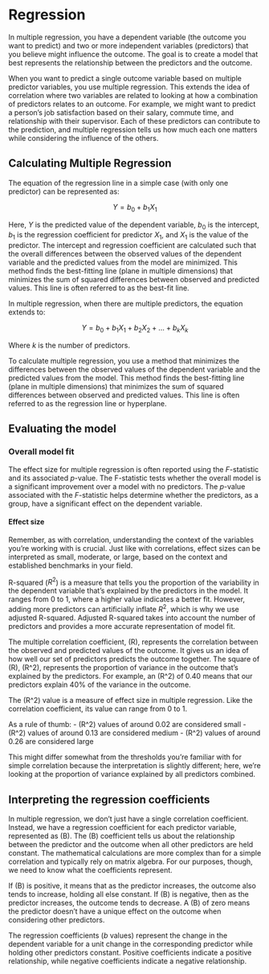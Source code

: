 <style>
  #quarto-header > nav > div > nav > ol > li:nth-child(2) > a > span.chapter-number::before     {
    content: unset;
  }
  #title-block-header > nav > ol > li:nth-child(2) > a > span.chapter-number::before {
    content: unset;
  }
</style>

# Regression

In multiple regression, you have a dependent variable (the outcome you want to predict) and two or more independent variables (predictors) that you believe might influence the outcome. The goal is to create a model that best represents the relationship between the predictors and the outcome.

When you want to predict a single outcome variable based on multiple predictor variables, you use multiple regression. This extends the idea of correlation where two variables are related to looking at how a combination of predictors relates to an outcome. For example, we might want to predict a person's job satisfaction based on their salary, commute time, and relationship with their supervisor. Each of these predictors can contribute to the prediction, and multiple regression tells us how much each one matters while considering the influence of the others.


## Calculating Multiple Regression


The equation of the regression line in a simple case (with only one predictor) can be represented as:

$$
Y = b_0 + b_1X_1
$$

Here, $Y$ is the predicted value of the dependent variable, $b_0$ is the intercept, $b_1$ is the regression coefficient for predictor $X_1$, and $X_1$ is the value of the predictor. The intercept and regression coefficient are calculated such that the overall differences between the observed values of the dependent variable and the predicted values from the model are minimized. This method finds the best-fitting line (plane in multiple dimensions) that minimizes the sum of squared differences between observed and predicted values. This line is often referred to as the best-fit line.

In multiple regression, when there are multiple predictors, the equation extends to:

$$
Y = b_0 + b_1X_1 + b_2X_2 + \ldots + b_kX_k
$$

Where $k$ is the number of predictors.

To calculate multiple regression, you use a method that minimizes the differences between the observed values of the dependent variable and the predicted values from the model. This method finds the best-fitting line (plane in multiple dimensions) that minimizes the sum of squared differences between observed and predicted values. This line is often referred to as the regression line or hyperplane.



## Evaluating the model

### Overall model fit

The effect size for multiple regression is often reported using the $F$-statistic and its associated $p$-value. The F-statistic tests whether the overall model is a significant improvement over a model with no predictors. The $p$-value associated with the $F$-statistic helps determine whether the predictors, as a group, have a significant effect on the dependent variable.

#### Effect size

Remember, as with correlation, understanding the context of the variables you're working with is crucial. Just like with correlations, effect sizes can be interpreted as small, moderate, or large, based on the context and established benchmarks in your field.

R-squared ($R^2$) is a measure that tells you the proportion of the variability in the dependent variable that's explained by the predictors in the model. It ranges from 0 to 1, where a higher value indicates a better fit. However, adding more predictors can artificially inflate $R^2$, which is why we use adjusted R-squared. Adjusted R-squared takes into account the number of predictors and provides a more accurate representation of model fit.

The multiple correlation coefficient, \(R\), represents the correlation between the observed and predicted values of the outcome. It gives us an idea of how well our set of predictors predicts the outcome together. The square of \(R\), \(R^2\), represents the proportion of variance in the outcome that's explained by the predictors. For example, an \(R^2\) of 0.40 means that our predictors explain 40% of the variance in the outcome.


The \(R^2\) value is a measure of effect size in multiple regression. Like the correlation coefficient, its value can range from 0 to 1.

As a rule of thumb:
- \(R^2\) values of around 0.02 are considered small
- \(R^2\) values of around 0.13 are considered medium
- \(R^2\) values of around 0.26 are considered large

This might differ somewhat from the thresholds you're familiar with for simple correlation because the interpretation is slightly different; here, we're looking at the proportion of variance explained by all predictors combined.


## Interpreting the regression coefficients

In multiple regression, we don't just have a single correlation coefficient. Instead, we have a regression coefficient for each predictor variable, represented as \(B\). The \(B\) coefficient tells us about the relationship between the predictor and the outcome when all other predictors are held constant. The mathematical calculations are more complex than for a simple correlation and typically rely on matrix algebra. For our purposes, though, we need to know what the coefficients represent.

If \(B\) is positive, it means that as the predictor increases, the outcome also tends to increase, holding all else constant. If \(B\) is negative, then as the predictor increases, the outcome tends to decrease. A \(B\) of zero means the predictor doesn't have a unique effect on the outcome when considering other predictors.

The regression coefficients ($b$ values) represent the change in the dependent variable for a unit change in the corresponding predictor while holding other predictors constant. Positive coefficients indicate a positive relationship, while negative coefficients indicate a negative relationship.
